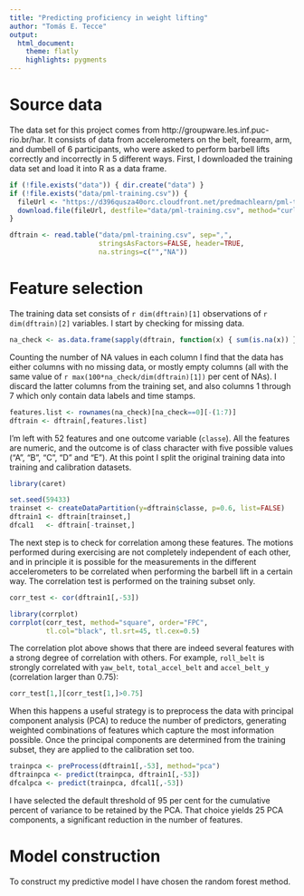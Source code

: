 ```yaml
---
title: "Predicting proficiency in weight lifting"
author: "Tomás E. Tecce"
output:
  html_document:
    theme: flatly
    highlights: pygments
---
```


# Source data

The data set for this project comes from
http://groupware.les.inf.puc-rio.br/har.  It consists of data from
accelerometers on the belt, forearm, arm, and dumbell of 6 participants,
who were asked to perform barbell lifts correctly and incorrectly in 5
different ways. First, I downloaded the training data set and load it into
R as a data frame.

```r
if (!file.exists("data")) { dir.create("data") }
if (!file.exists("data/pml-training.csv")) {
  fileUrl <- "https://d396qusza40orc.cloudfront.net/predmachlearn/pml-training.csv"
  download.file(fileUrl, destfile="data/pml-training.csv", method="curl")
}

dftrain <- read.table("data/pml-training.csv", sep=",",
                      stringsAsFactors=FALSE, header=TRUE,
                      na.strings=c("","NA"))
```

# Feature selection

The training data set consists of `r dim(dftrain)[1]` observations of
`r dim(dftrain)[2]` variables. I start by checking for missing data.

```r
na_check <- as.data.frame(sapply(dftrain, function(x) { sum(is.na(x)) }))
```

Counting the number of NA values in each column I find that the data has
either columns with no missing data, or mostly empty columns (all with the
same value of `r max(100*na_check/dim(dftrain)[1])` per cent of NAs). I 
discard the latter columns from the training set, and also columns 1
through 7 which only contain data labels and time stamps.

```r
features.list <- rownames(na_check)[na_check==0][-(1:7)]
dftrain <- dftrain[,features.list]
```

I'm left with 52 features and one outcome variable (`classe`). All the
features are numeric, and the outcome is of class character with five
possible values ("A", "B", "C", "D" and "E"). At this point I split the
original training data into training and calibration datasets.

```r
library(caret)

set.seed(59433)
trainset <- createDataPartition(y=dftrain$classe, p=0.6, list=FALSE)
dftrain1 <- dftrain[trainset,]
dfcal1   <- dftrain[-trainset,]
```

The next step is to check for correlation among these features. The
motions performed during exercising are not completely independent of each
other, and in principle it is possible for the measurements in the
different accelerometers to be correlated when performing the barbell lift
in a certain way. The correlation test is performed on the training subset
only.

```r
corr_test <- cor(dftrain1[,-53])

library(corrplot)
corrplot(corr_test, method="square", order="FPC",
         tl.col="black", tl.srt=45, tl.cex=0.5)
```

The correlation plot above shows that there are indeed several features
with a strong degree of correlation with others. For example, `roll_belt`
is strongly correlated with `yaw_belt`, `total_accel_belt` and
`accel_belt_y` (correlation larger than 0.75):

```r
corr_test[1,][corr_test[1,]>0.75]
```

When this happens a useful strategy is to preprocess the data with
principal component analysis (PCA) to reduce the number of predictors,
generating weighted combinations of features which capture the most
information possible. Once the principal components are determined from
the training subset, they are applied to the calibration set too.

```r
trainpca <- preProcess(dftrain1[,-53], method="pca")
dftrainpca <- predict(trainpca, dftrain1[,-53])
dfcalpca <- predict(trainpca, dfcal1[,-53])
```

I have selected the default threshold of 95 per cent for the cumulative
percent of variance to be retained by the PCA. That choice yields 25 PCA
components, a significant reduction in the number of features.


# Model construction

To construct my predictive model I have chosen the random forest method. 

```r

```

